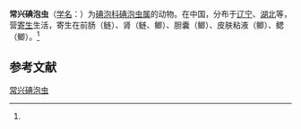 {{Speciesbox
| name = 常兴碘泡虫
| status = 
| status_system = 
| image = 
| genus = Myxobolus
| species = changshingensis
| authority = (Chen, 1998)<ref name='id9454'>{{cite web| url =http://www.bioinfo.cn/db05/BjdwSpecies.php?action=view&id=9454| title =常兴碘泡虫| work =《中国动物物种编目数据库》| publisher =中国科学院微生物研究所| author =中国科学院动物研究所| accessdate =2009-04-16| deadurl =yes| archiveurl =https://web.archive.org/web/20160305035900/http://www.bioinfo.cn/db05/BjdwSpecies.php?action=view&id=9454| archivedate =2016-03-05}}</ref>
}}

'''常兴碘泡虫'''（[[学名|学名]]：{{lang|la|''Myxobolus changshingensis''}}）为[[碘泡科|碘泡科]][[碘泡虫属|碘泡虫属]]的动物。在中国，分布于[[辽宁|辽宁]]、[[湖北|湖北]]等，营[[寄生|寄生]]生活，寄生在前肠（鲢）、肾（鲢、鲫）、胆囊（鲫）、皮肤粘液（鲫）、鳃（鲫）。<ref name='id9454'/>

== 参考文献 ==
{{reflist}}

{{Wikispecies|Myxobolus changshingensis}}

[[Category:碘泡虫属|常兴碘泡虫]]


{{Cnidarian-stub}}